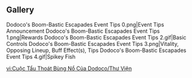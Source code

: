 {{Event Tabs}}

==Gallery==
<gallery>
Dodoco's Boom-Bastic Escapades Event Tips 0.png|Event Tips Announcement
Dodoco's Boom-Bastic Escapades Event Tips 1.png|Rewards
Dodoco's Boom-Bastic Escapades Event Tips 2.gif|Basic Controls
Dodoco's Boom-Bastic Escapades Event Tips 3.png|Vitality, Opposing Lineup, Buff Effect(s), Tips
Dodoco's Boom-Bastic Escapades Event Tips 4.gif|Spikey Fish
</gallery>

[[vi:Cuộc Tẩu Thoát Bùng Nổ Của Dodoco/Thư Viện]]